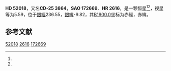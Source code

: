 {{Starbox begin
| name = HD 52018
}}
{{Starbox observe
| epoch = [[J2000.0|J2000.0]]
| constell = {{星座名待查}}<ref name=SIMBAD>{{cite web
 | url=http://simbad.u-strasbg.fr/simbad/sim-id?Ident=HR+2616
 | title=Pulsating variable Star
 | publisher=Centre de Données astronomiques de Strasbourg
 | work=SIMBAD
 | accessdate=2012-07-13
 | archive-date=2020-05-13
 | archive-url=https://web.archive.org/web/20200513215812/http://simbad.u-strasbg.fr/simbad/sim-id?Ident=HR+2616
 }}</ref><ref name=DATA>{{cite web
 | url=http://vizier.u-strasbg.fr/viz-bin/VizieR-5?-out.add=.&-source=5050&-corr=PK=HR&-out.max=9999&HR=2616
 | title=VizieR Detailed Page
 | accessdate=2012-07-13
 | archive-date=2020-05-13
 | archive-url=https://web.archive.org/web/20200513215819/http://vizier.u-strasbg.fr/viz-bin/VizieR-5?-out.add=.&-source=5050&-corr=PK%3DHR&-out.max=9999&HR=2616
 | dead-url=no
 }}</ref>
| 星官 = 
| ra = {{RA|6|58|35.9}}<ref name=SIMBAD /><ref name=DATA />
| dec = {{DEC|-25|24|50}}<ref name=SIMBAD /><ref name=DATA />
| appmag_v = 5.59<ref name=SIMBAD /><ref name=DATA />
}}
{{Starbox character
| class = B3V<ref name=SIMBAD /><ref name=DATA />
| b-v = -0.16<ref name=SIMBAD /><ref name=DATA />
| u-b = -0.7<ref name=SIMBAD /><ref name=DATA />
| r-i = <ref name=SIMBAD /><ref name=DATA />
| variable = 
}}
{{Starbox astrometry
| radial_v = -0.7
| prop_mo_ra = 28
| parallax = 
| p_error = 
}}
{{Starbox catalog
| names =CD-25 3864，[[SAO星表|SAO]] 172669，[[HD星表|HD]] 52018，[[HR星表|HR]] 2616}}
{{Starbox reference |Simbad=HR+2616}}
{{Starbox end}}

'''HD 52018'''，又名'''CD-25 3864'''，'''SAO 172669'''、'''HR 2616'''，是一颗恒星<ref name=SIMBAD /><ref name=DATA />，视星等为5.59，位于[[銀道座標系|銀經]]236.55，[[銀道座標系|銀緯]]-9.82，其[[B1900.0|B1900.0]]坐标为赤經{{RA|6|54|30}}，赤緯{{DEC|-25|-9.82|42}}。

== 参考文献 ==
{{reflist}}

{{star-stub}}

[[Category:HD和HDE天體|52018]]
[[Category:HR天體|2616]]
[[Category:SAO天體|172669]]